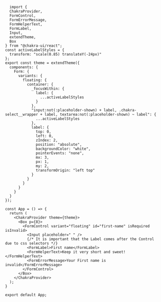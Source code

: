 <SandpackEditor>

```tsx App.tsx
  import {
  ChakraProvider,
  FormControl,
  FormErrorMessage,
  FormHelperText,
  FormLabel,
  Input,
  extendTheme,
  Box
} from "@chakra-ui/react";
const activeLabelStyles = {
  transform: "scale(0.85) translateY(-24px)"
};
export const theme = extendTheme({
  components: {
    Form: {
      variants: {
        floating: {
          container: {
            _focusWithin: {
              label: {
                ...activeLabelStyles
              }
            },
            "input:not(:placeholder-shown) + label, .chakra-select__wrapper + label, textarea:not(:placeholder-shown) ~ label": {
              ...activeLabelStyles
            },
            label: {
              top: 0,
              left: 0,
              zIndex: 2,
              position: "absolute",
              backgroundColor: "white",
              pointerEvents: "none",
              mx: 3,
              px: 1,
              my: 2,
              transformOrigin: "left top"
            }
          }
        }
      }
    }
  }
});

const App = () => {
  return (
    <ChakraProvider theme={theme}>
      <Box p={8}>
        <FormControl variant="floating" id="first-name" isRequired isInvalid>
          <Input placeholder=" " />
          {/* It is important that the Label comes after the Control due to css selectors */}
          <FormLabel>First name</FormLabel>
          <FormHelperText>Keep it very short and sweet!</FormHelperText>
          <FormErrorMessage>Your First name is invalid</FormErrorMessage>
        </FormControl>
      </Box>
    </ChakraProvider>
  );
}

export default App;
```

</SandpackEditor>
